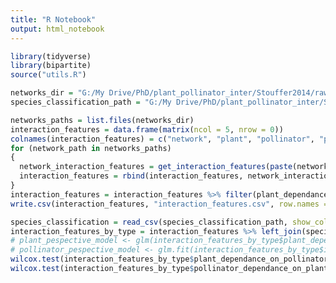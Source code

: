 ```yaml
---
title: "R Notebook"
output: html_notebook
---
```


```r
library(tidyverse)
library(bipartite)
source("utils.R")
```

```r
networks_dir = "G:/My Drive/PhD/plant_pollinator_inter/Stouffer2014/raw_CSVs/networks/"
species_classification_path = "G:/My Drive/PhD/plant_pollinator_inter/Stouffer2014/prepare_input_data/species_classification.csv"

networks_paths = list.files(networks_dir)
interaction_features = data.frame(matrix(ncol = 5, nrow = 0))
colnames(interaction_features) = c("network", "plant", "pollinator", "plant_dependance_on_pollinator", "pollinator_dependance_on_plant")
for (network_path in networks_paths)
{
  network_interaction_features = get_interaction_features(paste(networks_dir,network_path, sep=""))
  interaction_features = rbind(interaction_features, network_interaction_features)
}
interaction_features = interaction_features %>% filter(plant_dependance_on_pollinator > 0 | pollinator_dependance_on_plant > 0)
write.csv(interaction_features, "interaction_features.csv", row.names = TRUE)
```


```r
species_classification = read_csv(species_classification_path, show_col_types = FALSE)
interaction_features_by_type = interaction_features %>% left_join(species_classification, by=c("network" = "network", "plant" = "species"))
# plant_pespective_model <- glm(interaction_features_by_type$plant_dependance_on_pollinator ~ interaction_features_by_type$is_exotic, family=binomial(link="logit")) # as per stouffer's clarification
# pollinator_pespective_model <- glm.fit(interaction_features_by_type$is_exotic, # interaction_features_by_type$pollinator_dependance_on_plant, family=binomial(link="identity"))
wilcox.test(interaction_features_by_type$plant_dependance_on_pollinator~interaction_features_by_type$is_exotic)
wilcox.test(interaction_features_by_type$pollinator_dependance_on_plant~interaction_features_by_type$is_exotic)
```

